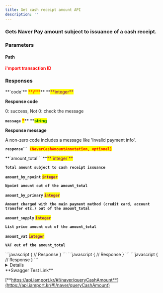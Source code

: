 ```yaml
---
title: Get cash receipt amount API
description: ''
---
```





### Gets Naver Pay amount subject to issuance of a cash receipt.

<Swagger method="get" path="/payments/{imp_uid}/naver/cash-amount" baseUrl="https://api.iamport.kr" summary="Gets Naver Pay amount subject to issuance of a cash receipt.">
<SwaggerDescription>


</SwaggerDescription>

### Parameters

#### Path

<SwaggerParameter name="imp_uid" type="String" required="true">
<mark style="color:red;">

**i'mport transaction ID**

</mark>

</SwaggerParameter>


### Responses

<SwaggerResponse status="200: OK" description="Success">
<Tabs>
<Tab title="NaverCashAmountResponse">
**`code`** <mark style="color:red;">**\***</mark>** **<mark style="color:purple;">**integer**</mark>

**Response code**

0: success, Not 0: check the message



**`message`** <mark style="color:red;">**\***</mark>** **<mark style="color:green;">**string**</mark>

**Response message**

A non-zero code includes a message like 'Invalid payment info'.



**`response`` `**<mark style="color:red;">**`(NaverCashAmountAnnotation, optional)`**</mark>

</Tab>
</Tabs>

<Tabs>
<Tab title="NaverCashAmountAnnotation">
**`amount_total`` `**<mark style="color:purple;">**`integer`**</mark>

**`Total amount subject to cash receipt issuance`**



**`amount_by_npoint`** <mark style="color:purple;">**`integer`**</mark>

**`Npoint amount out of the amount_total`**



**`amount_by_primary`** <mark style="color:purple;">**`integer`**</mark>

**`Amount charged with the main payment method (credit card, account transfer etc.) out of the amount_total`**



**`amount_supply`** <mark style="color:purple;">**`integer`**</mark>

**`List price amount out of the amount_total`**



**`amount_vat`** <mark style="color:purple;">**`integer`**</mark>

**`VAT out of the amount_total`**

</Tab>
</Tabs>

</SwaggerResponse>

<SwaggerResponse status="400: Bad Request" description="Invalid request - non-Naver Pay transaction specified">
```javascript
{
    // Response
}
```

</SwaggerResponse>

<SwaggerResponse status="401: Unauthorized" description="Missing or invalid access ">
```javascript
{
    // Response
}
```

</SwaggerResponse>

<SwaggerResponse status="500: Internal Server Error" description="Invalid response">
```javascript
{
    // Response
}
```

</SwaggerResponse>

</Swagger>

<Details>
<p slot="summary">Response Model Schema</p>

```
{
  "code": 0,
  "message": "string",
  "response": {
    "amount_total": 0,
    "amount_by_npoint": 0,
    "amount_by_primary": 0,
    "amount_supply": 0,
    "amount_vat": 0
  }
}
```

</Details>

<Hint style="success">
**Swagger Test Link**

[**https://api.iamport.kr/#!/naver/queryCashAmount**](https://api.iamport.kr/#!/naver/queryCashAmount)

</Hint>

